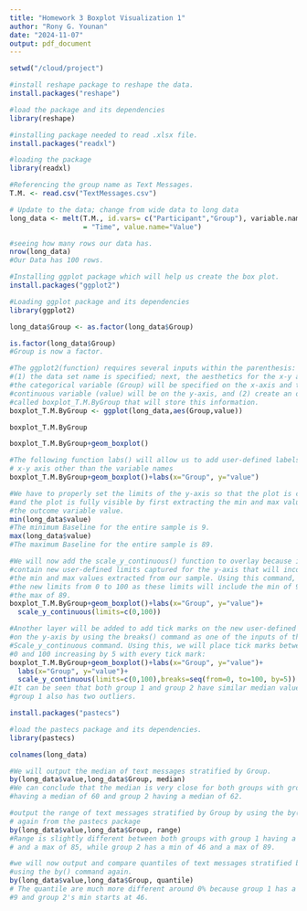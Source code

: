 ```yaml
---
title: "Homework 3 Boxplot Visualization 1"
author: "Rony G. Younan"
date: "2024-11-07"
output: pdf_document
---
```


```r

setwd("/cloud/project")

#install reshape package to reshape the data.
install.packages("reshape")

#load the package and its dependencies
library(reshape)

#installing package needed to read .xlsx file.
install.packages("readxl")

#loading the package
library(readxl)

#Referencing the group name as Text Messages.
T.M. <- read.csv("TextMessages.csv")

# Update to the data; change from wide data to long data
long_data <- melt(T.M., id.vars= c("Participant","Group"), variable.name 
                  = "Time", value.name="Value")

#seeing how many rows our data has.
nrow(long_data)
#Our Data has 100 rows.

#Installing ggplot package which will help us create the box plot.
install.packages("ggplot2")

#Loading ggplot package and its dependencies
library(ggplot2)

long_data$Group <- as.factor(long_data$Group)

is.factor(long_data$Group)
#Group is now a factor. 

#The ggplot2(function) requires several inputs within the parenthesis:
#(1) the data set name is specified; next, the aesthetics for the x-y axis and
#the categorical variable (Group) will be specified on the x-axis and the
#continuous variable (value) will be on the y-axis, and (2) create an object 
#called boxplot_T.M.ByGroup that will store this information. 
boxplot_T.M.ByGroup <- ggplot(long_data,aes(Group,value))

boxplot_T.M.ByGroup

boxplot_T.M.ByGroup+geom_boxplot()

#The following function labs() will allow us to add user-defined labels to the 
# x-y axis other than the variable names 
boxplot_T.M.ByGroup+geom_boxplot()+labs(x="Group", y="value")

#We have to properly set the limits of the y-axis so that the plot is centered,
#and the plot is fully visible by first extracting the min and max values of 
#the outcome variable value.
min(long_data$value)
#The minimum Baseline for the entire sample is 9.
max(long_data$value)
#The maximum Baseline for the entire sample is 89.

#We will now add the scale_y_continuous() function to overlay because it will 
#contain new user-defined limits captured for the y-axis that will incorporate
#the min and max values extracted from our sample. Using this command, we set
#the new limits from 0 to 100 as these limits will include the min of 9 and
#the max of 89. 
boxplot_T.M.ByGroup+geom_boxplot()+labs(x="Group", y="value")+
  scale_y_continuous(limits=c(0,100))

#Another layer will be added to add tick marks on the new user-defined limits
#on the y-axis by using the breaks() command as one of the inputs of the
#Scale_y_continuous command. Using this, we will place tick marks between 
#0 and 100 increasing by 5 with every tick mark:
boxplot_T.M.ByGroup+geom_boxplot()+labs(x="Group", y="value")+
  labs(x="Group", y="value")+
  scale_y_continuous(limits=c(0,100),breaks=seq(from=0, to=100, by=5))
#It can be seen that both group 1 and group 2 have similar median values, 
#group 1 also has two outliers.

install.packages("pastecs")

#load the pastecs package and its dependencies.
library(pastecs)

colnames(long_data)

#We will output the median of text messages stratified by Group.
by(long_data$value,long_data$Group, median)
#We can conclude that the median is very close for both groups with group 1 
#having a median of 60 and group 2 having a median of 62.

#output the range of text messages stratified by Group by using the by() command
# again from the pastecs package
by(long_data$value,long_data$Group, range)
#Range is slightly different between both groups with group 1 having a min of 9
# and a max of 85, while group 2 has a min of 46 and a max of 89.

#we will now output and compare quantiles of text messages stratified by Group
#using the by() command again. 
by(long_data$value,long_data$Group, quantile)
# The quantile are much more different around 0% because group 1 has a min of 
#9 and group 2's min starts at 46. 
























```

